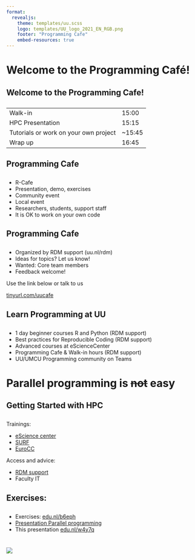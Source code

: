 ```yaml
--- 
format: 
  revealjs:
    theme: templates/uu.scss
    logo: templates/UU_logo_2021_EN_RGB.png
    footer: "Programming Cafe"
    embed-resources: true
---
```


# Welcome to the Programming Café! {data-background-color="#FFCD00"}

## Welcome to the Programming Cafe!

::: {style="text-align: left; margin-top: 2em"}


|    |    |
|------------------------------|-------------|
| Walk-in | 15:00 |
| HPC Presentation | 15:15 |
| Tutorials or work on your own project | ~15:45 |
| Wrap up | 16:45 |

:::

## Programming Cafe

::: {style="text-align: left; margin-top: 2em"}

-    R-Cafe
-    Presentation, demo, exercises
-    Community event
-    Local event
-    Researchers, students, support staff
-    It is OK to work on your own code

:::

## Programming Cafe

::: {style="text-align: left; margin-top: 2em"}

-    Organized by RDM support (uu.nl/rdm)
-    Ideas for topics? Let us know!
-    Wanted: Core team members
-    Feedback welcome! 

Use the link below or talk to us

[tinyurl.com/uucafe](https://tinyurl.com/uucafe)

:::

## Learn Programming at UU

::: {style="text-align: left; margin-top: 2em"}

-    1 day beginner courses R and Python (RDM support)
-    Best practices for Reproducible Coding (RDM support)
-    Advanced courses at eScienceCenter
-    Programming Cafe & Walk-in hours (RDM support)
-    UU/UMCU Programming community on Teams

:::

# Parallel programming is ~~not~~ easy {data-background-color="#FFCD00"}

## Getting Started with HPC

::: {style="text-align: left; margin-top: 2em"}

Trainings:

- [eScience center](https://www.esciencecenter.nl/events/?f=workshops)  
- [SURF](https://www.surf.nl/en/agenda-overview)  
- [EuroCC](https://eurocc-netherlands.nl/calendar/category/training-en/)

Access and advice:

- [RDM support](https://www.uu.nl/en/research/research-data-management/tools/software-and-computing/high-performance-and-cloud-computing)  
- Faculty IT

:::

## Exercises:

::: {style="text-align: left; margin-top: 2em"}

- Exercises: [edu.nl/b6eph](https://edu.nl/b6eph)  
- [Presentation Parallel programming](https://github.com/LukasvdWiel/parProgIsEasy/blob/main/parallelProgramming.pdf)  
- This presentation [edu.nl/w4y7q](https://edu.nl/w4y7q)

:::

# {data-background-color="#FFCD00"}

![](templates/UU_logo_2021_EN_RGB_payoff.png)